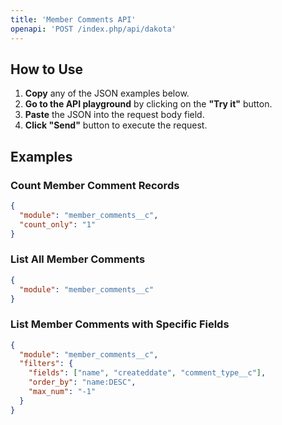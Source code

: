 ```yaml
---
title: 'Member Comments API'
openapi: 'POST /index.php/api/dakota'
---
```


## How to Use

1. **Copy** any of the JSON examples below.
2. **Go to the API playground** by clicking on the **"Try it"** button.
3. **Paste** the JSON into the request body field.
4. **Click "Send"** button to execute the request.

## Examples

### Count Member Comment Records
```json
{
  "module": "member_comments__c",
  "count_only": "1"
}
```

### List All Member Comments
```json
{
  "module": "member_comments__c"
}
```

### List Member Comments with Specific Fields
```json
{
  "module": "member_comments__c",
  "filters": {
    "fields": ["name", "createddate", "comment_type__c"],
    "order_by": "name:DESC",
    "max_num": "-1"
  }
}
``` 